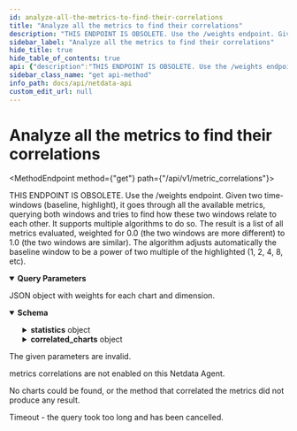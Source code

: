 ```yaml
---
id: analyze-all-the-metrics-to-find-their-correlations
title: "Analyze all the metrics to find their correlations"
description: "THIS ENDPOINT IS OBSOLETE. Use the /weights endpoint. Given two time-windows (baseline, highlight), it goes through all the available metrics, querying both windows and tries to find how these two windows relate to each other. It supports multiple algorithms to do so. The result is a list of all metrics evaluated, weighted for 0.0 (the two windows are more different) to 1.0 (the two windows are similar). The algorithm adjusts automatically the baseline window to be a power of two multiple of the highlighted (1, 2, 4, 8, etc)."
sidebar_label: "Analyze all the metrics to find their correlations"
hide_title: true
hide_table_of_contents: true
api: {"description":"THIS ENDPOINT IS OBSOLETE. Use the /weights endpoint. Given two time-windows (baseline, highlight), it goes through all the available metrics, querying both windows and tries to find how these two windows relate to each other. It supports multiple algorithms to do so. The result is a list of all metrics evaluated, weighted for 0.0 (the two windows are more different) to 1.0 (the two windows are similar). The algorithm adjusts automatically the baseline window to be a power of two multiple of the highlighted (1, 2, 4, 8, etc).","parameters":[{"name":"baseline_after","in":"query","description":"This parameter can either be an absolute timestamp specifying the starting point of baseline window, or a relative number of seconds (negative, relative to parameter baseline_before). Netdata will assume it is a relative number if it is less that 3 years (in seconds).","required":false,"allowEmptyValue":false,"schema":{"type":"number","format":"integer","default":-300}},{"name":"baseline_before","in":"query","description":"This parameter can either be an absolute timestamp specifying the ending point of the baseline window, or a relative number of seconds (negative), relative to the last collected timestamp. Netdata will assume it is a relative number if it is less than 3 years (in seconds).","required":false,"schema":{"type":"number","format":"integer","default":-60}},{"name":"after","in":"query","description":"This parameter can either be an absolute timestamp specifying the starting point of highlighted window, or a relative number of seconds (negative, relative to parameter highlight_before). Netdata will assume it is a relative number if it is less that 3 years (in seconds).","required":false,"allowEmptyValue":false,"schema":{"type":"number","format":"integer","default":-60}},{"name":"before","in":"query","description":"This parameter can either be an absolute timestamp specifying the ending point of the highlighted window, or a relative number of seconds (negative), relative to the last collected timestamp. Netdata will assume it is a relative number if it is less than 3 years (in seconds).","required":false,"schema":{"type":"number","format":"integer","default":0}},{"name":"points","in":"query","description":"The number of points to be evaluated for the highlighted window. The baseline window will be adjusted automatically to receive a proportional amount of points.","required":false,"allowEmptyValue":false,"schema":{"type":"number","format":"integer","default":500}},{"name":"method","in":"query","description":"the algorithm to run","required":false,"schema":{"type":"string","enum":["ks2","volume"],"default":"ks2"}},{"name":"timeout","in":"query","description":"Cancel the query if to takes more that this amount of milliseconds.","required":false,"allowEmptyValue":false,"schema":{"type":"number","format":"integer","default":60000}},{"name":"options","in":"query","description":"Options that affect data generation.","required":false,"allowEmptyValue":false,"schema":{"type":"array","items":{"type":"string","enum":["min2max","abs","absolute","absolute-sum","null2zero","percentage","unaligned","allow_past","nonzero","anomaly-bit","raw"]},"default":["null2zero","allow_past","nonzero","unaligned"]}},{"name":"group","in":"query","description":"The grouping method. If multiple collected values are to be grouped in order to return fewer points, this parameters defines the method of grouping. methods supported \"min\", \"max\", \"average\", \"sum\", \"incremental-sum\". \"max\" is actually calculated on the absolute value collected (so it works for both positive and negative dimensions to return the most extreme value in either direction).","required":true,"allowEmptyValue":false,"schema":{"type":"string","enum":["min","max","average","median","stddev","sum","incremental-sum","ses","des","cv","countif","percentile","percentile25","percentile50","percentile75","percentile80","percentile90","percentile95","percentile97","percentile98","percentile99","trimmed-mean","trimmed-mean1","trimmed-mean2","trimmed-mean3","trimmed-mean5","trimmed-mean10","trimmed-mean15","trimmed-mean20","trimmed-mean25","trimmed-median","trimmed-median1","trimmed-median2","trimmed-median3","trimmed-median5","trimmed-median10","trimmed-median15","trimmed-median20","trimmed-median25"],"default":"average"}},{"name":"group_options","in":"query","description":"When the group function supports additional parameters, this field can be used to pass them to it. Currently only \"countif\" supports this.","required":false,"allowEmptyValue":false,"schema":{"type":"string"}}],"responses":{"200":{"description":"JSON object with weights for each chart and dimension.","content":{"application/json":{"schema":{"type":"object","properties":{"after":{"description":"the start time of the highlighted window","type":"integer"},"before":{"description":"the end time of the highlighted window","type":"integer"},"duration":{"description":"the duration of the highlighted window","type":"integer"},"points":{"description":"the points of the highlighted window","type":"integer"},"baseline_after":{"description":"the start time of the baseline window","type":"integer"},"baseline_before":{"description":"the end time of the baseline window","type":"integer"},"baseline_duration":{"description":"the duration of the baseline window","type":"integer"},"baseline_points":{"description":"the points of the baseline window","type":"integer"},"group":{"description":"the grouping method across time","type":"string"},"method":{"description":"the correlation method used","type":"string"},"options":{"description":"a comma separated list of the query options set","type":"string"},"correlated_dimensions":{"description":"the number of dimensions returned in the result"},"total_dimensions_count":{"description":"the total number of dimensions evaluated","type":"integer"},"statistics":{"type":"object","properties":{"query_time_ms":{"type":"number"},"db_queries":{"type":"integer"},"db_points_read":{"type":"integer"},"query_result_points":{"type":"integer"},"binary_searches":{"type":"integer"}}},"correlated_charts":{"type":"object","description":"An object containing chart objects with their metrics correlations.","properties":{"chart-id1":{"type":"object","properties":{"context":{"type":"string"},"dimensions":{"type":"object","properties":{"dimension1-name":{"type":"number"},"dimension2-name":{"type":"number"}}}}},"chart-id2":{"type":"object","properties":{"context":{"type":"string"},"dimensions":{"type":"object","properties":{"dimension1-name":{"type":"number"},"dimension2-name":{"type":"number"}}}}}}}},"title":"metric_correlations"}}}},"400":{"description":"The given parameters are invalid."},"403":{"description":"metrics correlations are not enabled on this Netdata Agent."},"404":{"description":"No charts could be found, or the method that correlated the metrics did not produce any result."},"504":{"description":"Timeout - the query took too long and has been cancelled."}},"method":"get","path":"/api/v1/metric_correlations","servers":[{"url":"https://registry.my-netdata.io"},{"url":"http://registry.my-netdata.io"},{"url":"http://localhost:19999"}],"info":{"title":"Netdata API","description":"Real-time performance and health monitoring.","version":"1.38"},"postman":{"name":"Analyze all the metrics to find their correlations","description":{"content":"THIS ENDPOINT IS OBSOLETE. Use the /weights endpoint. Given two time-windows (baseline, highlight), it goes through all the available metrics, querying both windows and tries to find how these two windows relate to each other. It supports multiple algorithms to do so. The result is a list of all metrics evaluated, weighted for 0.0 (the two windows are more different) to 1.0 (the two windows are similar). The algorithm adjusts automatically the baseline window to be a power of two multiple of the highlighted (1, 2, 4, 8, etc).","type":"text/plain"},"url":{"path":["api","v1","metric_correlations"],"host":["{{baseUrl}}"],"query":[{"disabled":false,"description":{"content":"This parameter can either be an absolute timestamp specifying the starting point of baseline window, or a relative number of seconds (negative, relative to parameter baseline_before). Netdata will assume it is a relative number if it is less that 3 years (in seconds).","type":"text/plain"},"key":"baseline_after","value":""},{"disabled":false,"description":{"content":"This parameter can either be an absolute timestamp specifying the ending point of the baseline window, or a relative number of seconds (negative), relative to the last collected timestamp. Netdata will assume it is a relative number if it is less than 3 years (in seconds).","type":"text/plain"},"key":"baseline_before","value":""},{"disabled":false,"description":{"content":"This parameter can either be an absolute timestamp specifying the starting point of highlighted window, or a relative number of seconds (negative, relative to parameter highlight_before). Netdata will assume it is a relative number if it is less that 3 years (in seconds).","type":"text/plain"},"key":"after","value":""},{"disabled":false,"description":{"content":"This parameter can either be an absolute timestamp specifying the ending point of the highlighted window, or a relative number of seconds (negative), relative to the last collected timestamp. Netdata will assume it is a relative number if it is less than 3 years (in seconds).","type":"text/plain"},"key":"before","value":""},{"disabled":false,"description":{"content":"The number of points to be evaluated for the highlighted window. The baseline window will be adjusted automatically to receive a proportional amount of points.","type":"text/plain"},"key":"points","value":""},{"disabled":false,"description":{"content":"the algorithm to run","type":"text/plain"},"key":"method","value":""},{"disabled":false,"description":{"content":"Cancel the query if to takes more that this amount of milliseconds.","type":"text/plain"},"key":"timeout","value":""},{"disabled":false,"description":{"content":"Options that affect data generation.","type":"text/plain"},"key":"options","value":""},{"disabled":false,"description":{"content":"(Required) The grouping method. If multiple collected values are to be grouped in order to return fewer points, this parameters defines the method of grouping. methods supported \"min\", \"max\", \"average\", \"sum\", \"incremental-sum\". \"max\" is actually calculated on the absolute value collected (so it works for both positive and negative dimensions to return the most extreme value in either direction).","type":"text/plain"},"key":"group","value":""},{"disabled":false,"description":{"content":"When the group function supports additional parameters, this field can be used to pass them to it. Currently only \"countif\" supports this.","type":"text/plain"},"key":"group_options","value":""}],"variable":[]},"header":[{"key":"Accept","value":"application/json"}],"method":"GET"}}
sidebar_class_name: "get api-method"
info_path: docs/api/netdata-api
custom_edit_url: null
---
```



<h1 className={"openapi__heading"}>Analyze all the metrics to find their correlations</h1>

<MethodEndpoint method={"get"} path={"/api/v1/metric_correlations"}></MethodEndpoint>



THIS ENDPOINT IS OBSOLETE. Use the /weights endpoint. Given two time-windows (baseline, highlight), it goes through all the available metrics, querying both windows and tries to find how these two windows relate to each other. It supports multiple algorithms to do so. The result is a list of all metrics evaluated, weighted for 0.0 (the two windows are more different) to 1.0 (the two windows are similar). The algorithm adjusts automatically the baseline window to be a power of two multiple of the highlighted (1, 2, 4, 8, etc).

<details style={{"marginBottom":"1rem"}} className={"openapi-markdown__details"} data-collapsed={false} open={true}><summary style={{}}><strong>Query Parameters</strong></summary><div><ul><ParamsItem className={"paramsItem"} param={{"name":"baseline_after","in":"query","description":"This parameter can either be an absolute timestamp specifying the starting point of baseline window, or a relative number of seconds (negative, relative to parameter baseline_before). Netdata will assume it is a relative number if it is less that 3 years (in seconds).","required":false,"allowEmptyValue":false,"schema":{"type":"number","format":"integer","default":-300}}}></ParamsItem><ParamsItem className={"paramsItem"} param={{"name":"baseline_before","in":"query","description":"This parameter can either be an absolute timestamp specifying the ending point of the baseline window, or a relative number of seconds (negative), relative to the last collected timestamp. Netdata will assume it is a relative number if it is less than 3 years (in seconds).","required":false,"schema":{"type":"number","format":"integer","default":-60}}}></ParamsItem><ParamsItem className={"paramsItem"} param={{"name":"after","in":"query","description":"This parameter can either be an absolute timestamp specifying the starting point of highlighted window, or a relative number of seconds (negative, relative to parameter highlight_before). Netdata will assume it is a relative number if it is less that 3 years (in seconds).","required":false,"allowEmptyValue":false,"schema":{"type":"number","format":"integer","default":-60}}}></ParamsItem><ParamsItem className={"paramsItem"} param={{"name":"before","in":"query","description":"This parameter can either be an absolute timestamp specifying the ending point of the highlighted window, or a relative number of seconds (negative), relative to the last collected timestamp. Netdata will assume it is a relative number if it is less than 3 years (in seconds).","required":false,"schema":{"type":"number","format":"integer","default":0}}}></ParamsItem><ParamsItem className={"paramsItem"} param={{"name":"points","in":"query","description":"The number of points to be evaluated for the highlighted window. The baseline window will be adjusted automatically to receive a proportional amount of points.","required":false,"allowEmptyValue":false,"schema":{"type":"number","format":"integer","default":500}}}></ParamsItem><ParamsItem className={"paramsItem"} param={{"name":"method","in":"query","description":"the algorithm to run","required":false,"schema":{"type":"string","enum":["ks2","volume"],"default":"ks2"}}}></ParamsItem><ParamsItem className={"paramsItem"} param={{"name":"timeout","in":"query","description":"Cancel the query if to takes more that this amount of milliseconds.","required":false,"allowEmptyValue":false,"schema":{"type":"number","format":"integer","default":60000}}}></ParamsItem><ParamsItem className={"paramsItem"} param={{"name":"options","in":"query","description":"Options that affect data generation.","required":false,"allowEmptyValue":false,"schema":{"type":"array","items":{"type":"string","enum":["min2max","abs","absolute","absolute-sum","null2zero","percentage","unaligned","allow_past","nonzero","anomaly-bit","raw"]},"default":["null2zero","allow_past","nonzero","unaligned"]}}}></ParamsItem><ParamsItem className={"paramsItem"} param={{"name":"group","in":"query","description":"The grouping method. If multiple collected values are to be grouped in order to return fewer points, this parameters defines the method of grouping. methods supported \"min\", \"max\", \"average\", \"sum\", \"incremental-sum\". \"max\" is actually calculated on the absolute value collected (so it works for both positive and negative dimensions to return the most extreme value in either direction).","required":true,"allowEmptyValue":false,"schema":{"type":"string","enum":["min","max","average","median","stddev","sum","incremental-sum","ses","des","cv","countif","percentile","percentile25","percentile50","percentile75","percentile80","percentile90","percentile95","percentile97","percentile98","percentile99","trimmed-mean","trimmed-mean1","trimmed-mean2","trimmed-mean3","trimmed-mean5","trimmed-mean10","trimmed-mean15","trimmed-mean20","trimmed-mean25","trimmed-median","trimmed-median1","trimmed-median2","trimmed-median3","trimmed-median5","trimmed-median10","trimmed-median15","trimmed-median20","trimmed-median25"],"default":"average"}}}></ParamsItem><ParamsItem className={"paramsItem"} param={{"name":"group_options","in":"query","description":"When the group function supports additional parameters, this field can be used to pass them to it. Currently only \"countif\" supports this.","required":false,"allowEmptyValue":false,"schema":{"type":"string"}}}></ParamsItem></ul></div></details><div><div><ApiTabs><TabItem label={"200"} value={"200"}><div>

JSON object with weights for each chart and dimension.

</div><div><MimeTabs className={"openapi-tabs__mime"} schemaType={"response"}><TabItem label={"application/json"} value={"application/json"}><SchemaTabs className={"openapi-tabs__schema"}><TabItem label={"Schema"} value={"Schema"}><details style={{}} className={"openapi-markdown__details"} data-collapsed={false} open={true}><summary style={{"textAlign":"left"}}><strong>Schema</strong></summary><div style={{"textAlign":"left","marginLeft":"1rem"}}></div><ul style={{"marginLeft":"1rem"}}><SchemaItem collapsible={false} name={"after"} required={false} schemaName={"integer"} qualifierMessage={undefined} schema={{"description":"the start time of the highlighted window","type":"integer"}}></SchemaItem><SchemaItem collapsible={false} name={"before"} required={false} schemaName={"integer"} qualifierMessage={undefined} schema={{"description":"the end time of the highlighted window","type":"integer"}}></SchemaItem><SchemaItem collapsible={false} name={"duration"} required={false} schemaName={"integer"} qualifierMessage={undefined} schema={{"description":"the duration of the highlighted window","type":"integer"}}></SchemaItem><SchemaItem collapsible={false} name={"points"} required={false} schemaName={"integer"} qualifierMessage={undefined} schema={{"description":"the points of the highlighted window","type":"integer"}}></SchemaItem><SchemaItem collapsible={false} name={"baseline_after"} required={false} schemaName={"integer"} qualifierMessage={undefined} schema={{"description":"the start time of the baseline window","type":"integer"}}></SchemaItem><SchemaItem collapsible={false} name={"baseline_before"} required={false} schemaName={"integer"} qualifierMessage={undefined} schema={{"description":"the end time of the baseline window","type":"integer"}}></SchemaItem><SchemaItem collapsible={false} name={"baseline_duration"} required={false} schemaName={"integer"} qualifierMessage={undefined} schema={{"description":"the duration of the baseline window","type":"integer"}}></SchemaItem><SchemaItem collapsible={false} name={"baseline_points"} required={false} schemaName={"integer"} qualifierMessage={undefined} schema={{"description":"the points of the baseline window","type":"integer"}}></SchemaItem><SchemaItem collapsible={false} name={"group"} required={false} schemaName={"string"} qualifierMessage={undefined} schema={{"description":"the grouping method across time","type":"string"}}></SchemaItem><SchemaItem collapsible={false} name={"method"} required={false} schemaName={"string"} qualifierMessage={undefined} schema={{"description":"the correlation method used","type":"string"}}></SchemaItem><SchemaItem collapsible={false} name={"options"} required={false} schemaName={"string"} qualifierMessage={undefined} schema={{"description":"a comma separated list of the query options set","type":"string"}}></SchemaItem><SchemaItem collapsible={false} name={"correlated_dimensions"} required={false} schemaName={""} qualifierMessage={undefined} schema={{"description":"the number of dimensions returned in the result"}}></SchemaItem><SchemaItem collapsible={false} name={"total_dimensions_count"} required={false} schemaName={"integer"} qualifierMessage={undefined} schema={{"description":"the total number of dimensions evaluated","type":"integer"}}></SchemaItem><SchemaItem collapsible={true} className={"schemaItem"}><details style={{}} className={"openapi-markdown__details"}><summary style={{}}><strong>statistics</strong><span style={{"opacity":"0.6"}}> object</span></summary><div style={{"marginLeft":"1rem"}}><SchemaItem collapsible={false} name={"query_time_ms"} required={false} schemaName={"number"} qualifierMessage={undefined} schema={{"type":"number"}}></SchemaItem><SchemaItem collapsible={false} name={"db_queries"} required={false} schemaName={"integer"} qualifierMessage={undefined} schema={{"type":"integer"}}></SchemaItem><SchemaItem collapsible={false} name={"db_points_read"} required={false} schemaName={"integer"} qualifierMessage={undefined} schema={{"type":"integer"}}></SchemaItem><SchemaItem collapsible={false} name={"query_result_points"} required={false} schemaName={"integer"} qualifierMessage={undefined} schema={{"type":"integer"}}></SchemaItem><SchemaItem collapsible={false} name={"binary_searches"} required={false} schemaName={"integer"} qualifierMessage={undefined} schema={{"type":"integer"}}></SchemaItem></div></details></SchemaItem><SchemaItem collapsible={true} className={"schemaItem"}><details style={{}} className={"openapi-markdown__details"}><summary style={{}}><strong>correlated_charts</strong><span style={{"opacity":"0.6"}}> object</span></summary><div style={{"marginLeft":"1rem"}}><div style={{"marginTop":".5rem","marginBottom":".5rem"}}>

An object containing chart objects with their metrics correlations.

</div><SchemaItem collapsible={true} className={"schemaItem"}><details style={{}} className={"openapi-markdown__details"}><summary style={{}}><strong>chart-id1</strong><span style={{"opacity":"0.6"}}> object</span></summary><div style={{"marginLeft":"1rem"}}><SchemaItem collapsible={false} name={"context"} required={false} schemaName={"string"} qualifierMessage={undefined} schema={{"type":"string"}}></SchemaItem><SchemaItem collapsible={true} className={"schemaItem"}><details style={{}} className={"openapi-markdown__details"}><summary style={{}}><strong>dimensions</strong><span style={{"opacity":"0.6"}}> object</span></summary><div style={{"marginLeft":"1rem"}}><SchemaItem collapsible={false} name={"dimension1-name"} required={false} schemaName={"number"} qualifierMessage={undefined} schema={{"type":"number"}}></SchemaItem><SchemaItem collapsible={false} name={"dimension2-name"} required={false} schemaName={"number"} qualifierMessage={undefined} schema={{"type":"number"}}></SchemaItem></div></details></SchemaItem></div></details></SchemaItem><SchemaItem collapsible={true} className={"schemaItem"}><details style={{}} className={"openapi-markdown__details"}><summary style={{}}><strong>chart-id2</strong><span style={{"opacity":"0.6"}}> object</span></summary><div style={{"marginLeft":"1rem"}}><SchemaItem collapsible={false} name={"context"} required={false} schemaName={"string"} qualifierMessage={undefined} schema={{"type":"string"}}></SchemaItem><SchemaItem collapsible={true} className={"schemaItem"}><details style={{}} className={"openapi-markdown__details"}><summary style={{}}><strong>dimensions</strong><span style={{"opacity":"0.6"}}> object</span></summary><div style={{"marginLeft":"1rem"}}><SchemaItem collapsible={false} name={"dimension1-name"} required={false} schemaName={"number"} qualifierMessage={undefined} schema={{"type":"number"}}></SchemaItem><SchemaItem collapsible={false} name={"dimension2-name"} required={false} schemaName={"number"} qualifierMessage={undefined} schema={{"type":"number"}}></SchemaItem></div></details></SchemaItem></div></details></SchemaItem></div></details></SchemaItem></ul></details></TabItem><TabItem label={"Example (from schema)"} value={"Example (from schema)"}><ResponseSamples responseExample={"{\n  \"after\": 0,\n  \"before\": 0,\n  \"duration\": 0,\n  \"points\": 0,\n  \"baseline_after\": 0,\n  \"baseline_before\": 0,\n  \"baseline_duration\": 0,\n  \"baseline_points\": 0,\n  \"group\": \"string\",\n  \"method\": \"string\",\n  \"options\": \"string\",\n  \"total_dimensions_count\": 0,\n  \"statistics\": {\n    \"query_time_ms\": 0,\n    \"db_queries\": 0,\n    \"db_points_read\": 0,\n    \"query_result_points\": 0,\n    \"binary_searches\": 0\n  },\n  \"correlated_charts\": {\n    \"chart-id1\": {\n      \"context\": \"string\",\n      \"dimensions\": {\n        \"dimension1-name\": 0,\n        \"dimension2-name\": 0\n      }\n    },\n    \"chart-id2\": {\n      \"context\": \"string\",\n      \"dimensions\": {\n        \"dimension1-name\": 0,\n        \"dimension2-name\": 0\n      }\n    }\n  }\n}"} language={"json"}></ResponseSamples></TabItem></SchemaTabs></TabItem></MimeTabs></div></TabItem><TabItem label={"400"} value={"400"}><div>

The given parameters are invalid.

</div><div></div></TabItem><TabItem label={"403"} value={"403"}><div>

metrics correlations are not enabled on this Netdata Agent.

</div><div></div></TabItem><TabItem label={"404"} value={"404"}><div>

No charts could be found, or the method that correlated the metrics did not produce any result.

</div><div></div></TabItem><TabItem label={"504"} value={"504"}><div>

Timeout - the query took too long and has been cancelled.

</div><div></div></TabItem></ApiTabs></div></div>
      